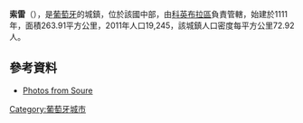 {{Coord|40|3|N|8|38|W|display=title}}

'''索雷'''（{{lang-pt|Soure}}），是[[葡萄牙|葡萄牙]]的城鎮，位於該國中部，由[[科英布拉區|科英布拉區]]負責管轄，始建於1111年，面積263.91平方公里，2011年人口19,245，該城鎮人口密度每平方公里72.92人。

==參考資料==
*[http://www.flickr.com/photos/vitor107/sets/1430220/ Photos from Soure] {{Wayback|url=http://www.flickr.com/photos/vitor107/sets/1430220/ |date=20120224233642 }}

{{Portugal-geo-stub}}
[[Category:葡萄牙城市|Category:葡萄牙城市]]